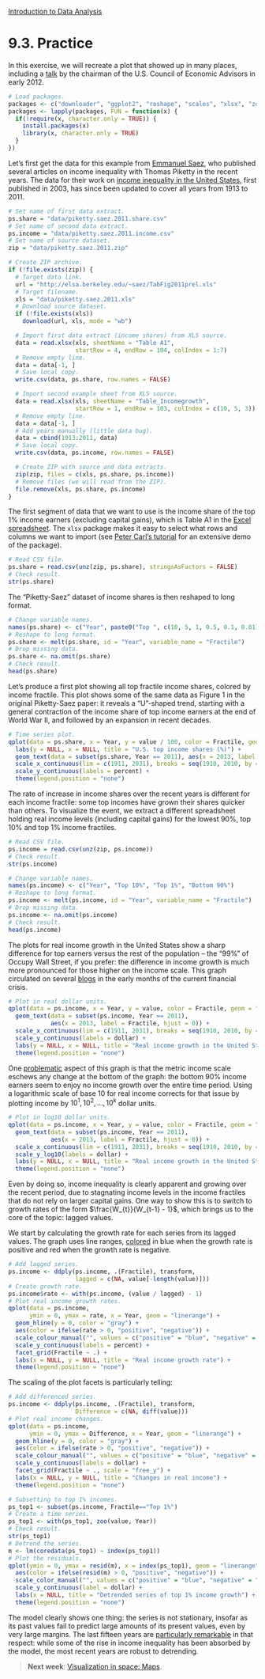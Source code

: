 <style>@import url(style.css);</style>
[Introduction to Data Analysis](index.html "Course index")

# 9.3. Practice

In this exercise, we will recreate a plot that showed up in many places, including a [talk][ak] by the chairman of the U.S. Council of Economic Advisors in early 2012.

[ak]: http://www.slideshare.net/whitehouse/the-rise-and-consequences-of-inequality-in-the-united-states-charts

```r
# Load packages.
packages <- c("downloader", "ggplot2", "reshape", "scales", "xlsx", "zoo")
packages <- lapply(packages, FUN = function(x) {
  if(!require(x, character.only = TRUE)) {
    install.packages(x)
    library(x, character.only = TRUE)
  }
})
```

Let's first get the data for this example from [Emmanuel Saez][ps-data], who published several articles on income inequality with Thomas Piketty in the recent years. The data for their work on [income inequality in the United States][ps-qje], first published in 2003, has since been updated to cover all years from 1913 to 2011.

[ps-data]: http://elsa.berkeley.edu/~saez/
[ps-qje]: http://elsa.berkeley.edu/~saez/pikettyqje.pdf

```r
# Set name of first data extract.
ps.share = "data/piketty.saez.2011.share.csv"
# Set name of second data extract.
ps.income = "data/piketty.saez.2011.income.csv"
# Set name of source dataset.
zip = "data/piketty.saez.2011.zip"

# Create ZIP archive.
if (!file.exists(zip)) {
  # Target data link.
  url = "http://elsa.berkeley.edu/~saez/TabFig2011prel.xls"
  # Target filename.
  xls = "data/piketty.saez.2011.xls"
  # Download source dataset.
  if (!file.exists(xls))
    download(url, xls, mode = "wb")

  # Import first data extract (income shares) from XLS source.
  data = read.xlsx(xls, sheetName = "Table A1",
                   startRow = 4, endRow = 104, colIndex = 1:7)
  # Remove empty line.
  data = data[-1, ] 
  # Save local copy.
  write.csv(data, ps.share, row.names = FALSE)

  # Import second example sheet from XLS source.
  data = read.xlsx(xls, sheetName = "Table_Incomegrowth", 
                   startRow = 1, endRow = 103, colIndex = c(10, 5, 3))
  # Remove empty line.
  data = data[-1, ]
  # Add years manually (little data bug).
  data = cbind(1913:2011, data)
  # Save local copy.
  write.csv(data, ps.income, row.names = FALSE)

  # Create ZIP with source and data extracts.
  zip(zip, files = c(xls, ps.share, ps.income))
  # Remove files (we will read from the ZIP).
  file.remove(xls, ps.share, ps.income)
}
```

The first segment of data that we want to use is the income share of the top 1% income earners (excluding capital gains), which is Table A1 in the [Excel spreadsheet][ps-source]. The `xlsx` package makes it easy to select what rows and columns we want to import (see [Peter Carl's tutorial][carl-xlsx] for an extensive demo of the package).

[ps-source]: http://elsa.berkeley.edu/~saez/TabFig2011prel.xls
[carl-xlsx]: http://www.r-bloggers.com/writing-from-r-to-excel-with-xlsx/

```r
# Read CSV file.
ps.share = read.csv(unz(zip, ps.share), stringsAsFactors = FALSE)
# Check result.
str(ps.share)
```

The "Piketty-Saez" dataset of income shares is then reshaped to long format.

```r
# Change variable names.
names(ps.share) <- c("Year", paste0("Top ", c(10, 5, 1, 0.5, 0.1, 0.01), "%"))
# Reshape to long format.
ps.share <- melt(ps.share, id = "Year", variable_name = "Fractile")
# Drop missing data.
ps.share <- na.omit(ps.share)
# Check result.
head(ps.share)
```

Let's produce a first plot showing all top fractile income shares, colored by income fractile. This plot shows some of the same data as Figure 1 in the original Piketty-Saez paper: it reveals a "U"-shaped trend, starting with a general contraction of the income share of top income earners at the end of World War II, and followed by an expansion in recent decades.

```r
# Time series plot.
qplot(data = ps.share, x = Year, y = value / 100, color = Fractile, geom = "line") + 
  labs(y = NULL, x = NULL, title = "U.S. top income shares (%)") +
  geom_text(data = subset(ps.share, Year == 2011), aes(x = 2013, label = Fractile, hjust = 0)) +
  scale_x_continuous(lim = c(1911, 2031), breaks = seq(1910, 2010, by = 20)) +
  scale_y_continuous(labels = percent) +
  theme(legend.position = "none")
```

The rate of increase in income shares over the recent years is different for each income fractile: some top incomes have grown their shares quicker than others. To visualize the event, we extract a different spreadsheet holding real income levels (including capital gains) for the lowest 90%, top 10% and top 1% income fractiles.

```r
# Read CSV file.
ps.income = read.csv(unz(zip, ps.income))
# Check result.
str(ps.income)
```

```r
# Change variable names.
names(ps.income) <- c("Year", "Top 10%", "Top 1%", "Bottom 90%")
# Reshape to long format.
ps.income <- melt(ps.income, id = "Year", variable_name = "Fractile")
# Drop missing data.
ps.income <- na.omit(ps.income)
# Check result.
head(ps.income)
```

The plots for real income growth in the United States show a sharp difference for top earners versus the rest of the population -- the "99%" of Occupy Wall Street, if you prefer: the difference in income growth is much more pronounced for those higher on the income scale. This graph circulated on several [blogs](http://crookedtimber.org/2009/04/13/reducing-inequality-whats-the-problem/) in the early months of the current financial crisis.

```r
# Plot in real dollar units.
qplot(data = ps.income, x = Year, y = value, color = Fractile, geom = "line") +
  geom_text(data = subset(ps.income, Year == 2011), 
            aes(x = 2013, label = Fractile, hjust = 0)) +
  scale_x_continuous(lim = c(1911, 2031), breaks = seq(1910, 2010, by = 20)) +
  scale_y_continuous(labels = dollar) +
  labs(y = NULL, x = NULL, title = "Real income growth in the United States") +
  theme(legend.position = "none")
```

One [problematic][lk-ineq] aspect of this graph  is that the metric income scale eschews any change at the bottom of the graph: the bottom 90% income earners seem to enjoy no income growth over the entire time period. Using a logarithmic scale of base 10 for real income corrects for that issue by plotting income by $10^1, 10^2, ..., 10^k$ dollar units.

[lk-ineq]: http://lanekenworthy.net/2008/03/09/the-best-inequality-graph/

```r
# Plot in log10 dollar units.
qplot(data = ps.income, x = Year, y = value, color = Fractile, geom = "line") +
  geom_text(data = subset(ps.income, Year == 2011), 
            aes(x = 2013, label = Fractile, hjust = 0)) +
  scale_x_continuous(lim = c(1911, 2031), breaks = seq(1910, 2010, by = 20)) +
  scale_y_log10(labels = dollar) +
  labs(y = NULL, x = NULL, title = "Real income growth in the United States") +
  theme(legend.position = "none")
```

Even by doing so, income inequality is clearly apparent and growing over the recent period, due to stagnating income levels in the income fractiles that do not rely on larger capital gains. One way to show this is to switch to growth rates of the form $\frac{W_{t}}{W_{t-1} - 1}$, which brings us to the core of the topic: lagged values.

We start by calculating the growth rate for each series from its lagged values. The graph uses line ranges, [colored][learnr-tspanels] in blue when the growth rate is positive and red when the growth rate is negative.

[learnr-tspanels]: https://learnr.wordpress.com/2009/05/18/ggplot2-three-variable-time-series-panel-chart/

```r
# Add lagged series.
ps.income <- ddply(ps.income, .(Fractile), transform,
                   lagged = c(NA, value[-length(value)]))
# Create growth rate.
ps.income$rate <- with(ps.income, (value / lagged) - 1)
# Plot real income growth rates.
qplot(data = ps.income, 
      ymin = 0, ymax = rate, x = Year, geom = "linerange") +
  geom_hline(y = 0, color = "gray") +
  aes(color = ifelse(rate > 0, "positive", "negative")) +
  scale_colour_manual("", values = c("positive" = "blue", "negative" = "red")) +
  scale_y_continuous(labels = percent) +
  facet_grid(Fractile ~ .) +
  labs(x = NULL, y = NULL, title = "Real income growth rate") +
  theme(legend.position = "none")
```

The scaling of the plot facets is particularly telling:

```r
# Add differenced series.
ps.income <- ddply(ps.income, .(Fractile), transform,
                   Difference = c(NA, diff(value)))
# Plot real income changes.
qplot(data = ps.income, 
      ymin = 0, ymax = Difference, x = Year, geom = "linerange") +
  geom_hline(y = 0, color = "gray") +
  aes(color = ifelse(rate > 0, "positive", "negative")) +
  scale_colour_manual("", values = c("positive" = "blue", "negative" = "red")) +
  scale_y_continuous(labels = dollar) +
  facet_grid(Fractile ~ ., scale = "free_y") +
  labs(x = NULL, y = NULL, title = "Changes in real income") +
  theme(legend.position = "none")
```

```r
# Subsetting to top 1% incomes.
ps_top1 <- subset(ps.income, Fractile=="Top 1%")
# Create a time series.
ps_top1 <- with(ps_top1, zoo(value, Year))
# Check result.
str(ps_top1)
# Detrend the series.
m <- lm(coredata(ps_top1) ~ index(ps_top1))
# Plot the residuals.
qplot(ymin = 0, ymax = resid(m), x = index(ps_top1), geom = "linerange") +
  aes(color = ifelse(resid(m) > 0, "positive", "negative")) +
  scale_color_manual("", values = c("positive" = "blue", "negative" = "red")) +
  scale_y_continuous(label = dollar) +
  labs(x = NULL, title = "Detrended series of top 1% income growth") +
  theme(legend.position = "none")
```

The model clearly shows one thing: the series is not stationary, insofar as its past values fail to predict large amounts of its present values, even by very large margins. The last fifteen years are [particularly remarkable][vf-stiglitz] in that respect: while some of the rise in income inequality has been absorbed by the model, the most recent years are robust to detrending.

[vf-stiglitz]: http://www.vanityfair.com/society/features/2011/05/top-one-percent-201105

> __Next week__: [Visualization in space: Maps](100_maps.html).

